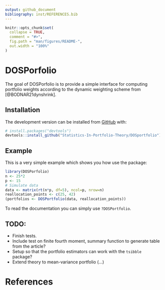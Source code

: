 ```yaml
---
output: github_document
bibliography: inst/REFERENCES.bib
---
```


<!-- README.md is generated from README.Rmd. Please edit that file -->

```r
knitr::opts_chunk$set(
  collapse = TRUE,
  comment = "#>",
  fig.path = "man/figures/README-",
  out.width = "100%"
)
```

# DOSPorfolio

<!-- badges: start -->
<!-- badges: end -->

The goal of DOSPorfolio is to provide a simple interface for computing portfolio weights according to the dynamic weighting scheme from [@BODNAR21dynshrink]. 

## Installation

The development version can be installed from [GitHub](https://github.com/) with:

``` r
# install.packages("devtools")
devtools::install_github("Statistics-In-Portfolio-Theory/DOSportfolio")
```
## Example

This is a very simple example which shows you how use the package:
```r
library(DOSPorfolio)
n <- 25*2
p <- 15
# Simulate data
data <- matrix(rt(n*p, df=5), ncol=p, nrow=n)
reallocation_points <- c(25, 42)
(portfolios <- DOSPortfolio(data, reallocation_points))
```
To read the documentation you can simply use `?DOSPortfolio`.

## TODO:

- Finish tests.
- Include test on finite fourth moment, summary function to generate table from the article?
- Setup so that the portfolio estimators can work with the `tsibble` package?
- Extend theory to mean-variance portfolio (...)

# References
